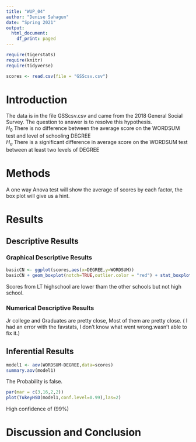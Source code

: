 ```yaml
---
title: "WUP_04"
author: "Denise Sahagun"
date: "Spring 2021"
output:
  html_document:
    df_print: paged
---
```


```r
require(tigerstats)
require(knitr)
require(tidyverse)

scores <- read.csv(file = "GSScsv.csv")
```

# Introduction

<!--In this section you explain what you are trying to show.  Where did the data come from?  What is the research or other question you are trying to answer?!-->

The data is in the file GSScsv.csv and came from the 2018 General Social Survey.  The question to answer is to resolve this hypothesis.  
$H_0$ There is no difference between the average score on the WORDSUM test and level of schooling DEGREE  
$H_a$ There is a significant difference in average score on the WORDSUM test between at least two levels of DEGREE  

# Methods

<!--Decide on your methods:  use "variable analysis" or other appropriate descriptors.  Make sure to choose at least one graphical method and at least one numerical method.!-->
A one way Anova test will show the average of scores by each factor, the box plot will give us a hint.

# Results

<!--Divide this section into two sub-sections:  One for your descriptive  results and one for your inferential results.!-->

## Descriptive Results

### Graphical Descriptive Results
```r
basicCN <- ggplot(scores,aes(x=DEGREE,y=WORDSUM))
basicCN + geom_boxplot(notch=TRUE,outlier.color = "red") + stat_boxplot(geom ='errorbar') + labs(title="DEGREE vs WORDSUM scores")
```

Scores from LT highschool are lower tham the other schools but not high school.


<!--Graphical results here.  Make sure to show your code.  Provide appropriate labels for axes, giving units if possible, and provide a good title for the graph, too.  Use the graphical results to describe the patterns if any that exist in the data as focused toward the research question!-->

### Numerical Descriptive Results

Jr college and Graduates are pretty close, Most of them are pretty close. ( I had an error with the favstats, I don't know what went wrong.wasn't able to fix it.)

<!--Numerical results go here. Use the numerical results to describe the patterns if any that exist in the data as focused toward the research question!-->


## Inferential Results
```r
model1 <- aov(WORDSUM~DEGREE,data=scores)
summary.aov(model1)
```
The Probability is false.

```r
par(mar = c(3,16,2,2))
plot(TukeyHSD(model1,conf.level=0.99),las=2)
```

High confidence of (99%)

<!--State hypothesis clearly.  Make sure your discussion of the inferential test covers all the aspects that the test output produces, such as test statistic, p-value etc.  Make a decision about the null hypothesis, explain the assumptions on which the selected test/procedure was based, and why the chosen procedure satisfys the assumptions and is appropriate to answer the research question!-->


# Discussion and Conclusion

<!--Discussion and conclusion here.  If you found a relationship be sure to consider whether the relationship occurs because one of the variavbles causes the other, or whether they perhasps are related for some other reason.  Watch the chapter 6 videos from the GeorgeTown videos collection.!-->
